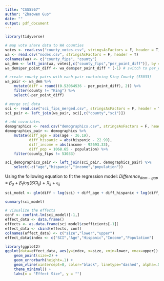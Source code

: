 ---
title: "CSSS567"
author: "Zhaowen Guo"
date: ""
output: pdf_document
---

```{r}
library(tidyverse)
```


```{r}
# map vote share data to WA counties
votes <- read.csv("county_votes.csv", stringsAsFactors = F, header = T)
wa <- read.csv("nodes.csv", stringsAsFactors = F, header = T)
colnames(wa) <- c("county_fips", "county")
wa_dem <- left_join(wa, votes[,c("county_fips","per_point_diff")], by = "county_fips")
wa_dem$per_point_diff <- wa_dem$per_point_diff * (-1) # switch to per_dem - per_gop
```

```{r}
# create county pairs with each pair containing King County (53033)
wa_pair <- wa_dem %>%
    mutate(diff = round((0.53064936 - per_point_diff), 2)) %>%
    filter(county != "King") %>%
    select(-per_point_diff)
```

```{r}
# merge sci data
sci <- read.csv("sci_fips_merged.csv", stringsAsFactors = F, header = T)
sci_pair <- left_join(wa_pair, sci[,c("county","sci")])
```

```{r}
# add covariates 
demographics <- read.csv("demographics.csv", stringsAsFactors = F, header = T)
demographics_pair <- demographics %>%
    mutate(diff_age = abs(age - 36.19),
           diff_hispanic = abs(hispanic - 22.99),
           diff_income = abs(income - 92693.33),
           diff_pop = 1068.65 - population) %>%
    filter(county_fips != 53033)
```

```{r}
sci_demographics_pair <- left_join(sci_pair, demographics_pair) %>%
    select(-c("age","hispanic","income","population"))
```

Using the following equation to fit the regression model: \newline
$Difference_{dem-gop}$ = $\beta_0$ + $\beta_1log(SCI_{ij})$ + $X_{ij}$ + $\epsilon_{ij}$

```{r}
sci_model <- glm(diff ~ log(sci) + diff_age + diff_hispanic + log(diff_income) + log(diff_pop), data = sci_demographics_pair)
```

```{r}
summary(sci_model)
```
```{r}
# visualize the effects 
conf <- confint.lm(sci_model)[-1,]
effect_data <- data.frame()
effects <- as.data.frame(sci_model$coefficients[-1])
effect_data <- cbind(effects, conf)
colnames(effect_data) <- c("size","lower","upper")
effect_data$index <- c("SCI","Age","Hispanic","Income","Population")
```

```{r}
library(ggplot2)
ggplot(data=effect_data, aes(y=index, x=size, xmin=lower, xmax=upper)) +
    geom_point(size=2) + 
    geom_errorbarh(height=.1) + 
    geom_vline(xintercept=0, color="black", linetype="dashed", alpha=.5) +
    theme_minimal() +
    labs(x = "Effect Size", y = "")
```
```{r}

```

